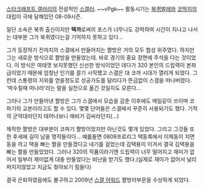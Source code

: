 [[스타크래프트 갤러리]]의 전설적인 [[스갤러]].
~~vPgk~~
활동시기는 [[북퀴벌레]]와 [[코딱지]]의 대립이 극에 달해있던 08-09시즌.

일단 소속은 북퀴 출신이지만 '''택까'''로써의 포스가 너무나도 강력하여 시간이 지나고 나서는 대부분 그가 북퀴였다는걸 기억하지 못하고 있다...

그가 등장하기 전까지의 스갤에서 만들어지는 짤방은 거의 모두 합성 위주였다. 하지만 그는 새로운 방식으로 짤방을 만들었는데. 바로 경기의 중요 장면에 주석을 다는 것이었다. 이 방식은 여태껏 보지못했던 신선한 방식이었던 데다가 320 본인의 드립력이 본좌급이었기 때문에 엄청난 인기를 끌기 시작했고 스갤은 대 코까 시대가 열리게 되었다. 그런데 스통령의 지위를 얻을정도로 성공가도를 달리다가 뜬금없이 스갤을 떠나버렸다. '박수칠때 떠나라'라는 말을 실천으로 옮긴 것일지도 모른다...

그러나 그가 만들어낸 짤방은 그가 스갤에서 모습을 감춘 이후에도 매일같이 쓰이며 코파기의 교본이라고도 할 수 있다. 몇몇 단어들은 스갤에서 꾸준히 사용되기도 했다. 기적의 군악대라던지 태어나보니 애비가 김씨라던지(...)

제작한 짤방은 대부분이 코파기 짤방이었지만 아닌것도 몇개 있었다. 그리고 그것들 또한 후세에 길이 남을 명작들이다... 예를들면 0809프로리그 택동록에서 이제동이 지면 동을 까고 택을 빠는 짤을 만들겠다고 내기를 걸었는데 김택용이 이겨서 결국 김택용을 빠는 짤을 만들었었다. 그러나 320의 작품이라기엔 드립력이 너무 떨어지고 재미가 없어서 일부러 재미없게 대충 만들었다는 비난을 받기도 했다.(실제로 재미가 없어서 널리 퍼지지않았고 지금도 찾아보기 힘들다)

결국 은퇴하였음에도 불구하고 2009년 [[스갤 어워드]] 짤방러부문을 수상하게 되었다.

